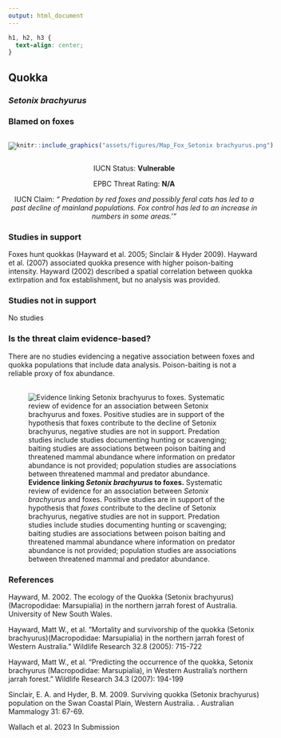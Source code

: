 ```yaml
---
output: html_document
---
```

```css
h1, h2, h3 {
  text-align: center;
}
```

## **Quokka**
### *Setonix brachyurus*
### Blamed on foxes

:::: {style="display: flex;"}

[![](assets/photos/Setonix brachyurus.png)](https://www.inaturalist.org/photos/2301295?size=original)

::: {}

:::

::: {}
  ```r
  knitr::include_graphics("assets/figures/Map_Fox_Setonix brachyurus.png")
  ```
:::

::::
<center>
IUCN Status: **Vulnerable**

EPBC Threat Rating: **N/A**

IUCN Claim: *" Predation by red foxes and possibly feral cats has led to a past decline of mainland populations. Fox control has led to an increase in numbers in some areas.'"*

</center>

### Studies in support

Foxes hunt quokkas (Hayward et al. 2005; Sinclair & Hyder 2009). Hayward et al. (2007) associated quokka presence with higher poison-baiting intensity. Hayward (2002) described a spatial correlation between quokka extirpation and fox establishment, but no analysis was provided.

### Studies not in support

No studies

### Is the threat claim evidence-based?

There are no studies evidencing a negative association between  foxes and quokka populations that include data analysis. Poison-baiting is not a reliable proxy of fox abundance.
<br>
<br>

![**Evidence linking *Setonix brachyurus* to foxes.** Systematic review of evidence for an association between *Setonix brachyurus* and foxes. Positive studies are in support of the hypothesis that *foxes* contribute to the decline of Setonix brachyurus, negative studies are not in support. Predation studies include studies documenting hunting or scavenging; baiting studies are associations between poison baiting and threatened mammal abundance where information on predator abundance is not provided; population studies are associations between threatened mammal and predator abundance.](assets/figures/Main_Evidence_Fox_Setonix brachyurus.png)

### References

Hayward, M. 2002. The ecology of the Quokka (Setonix brachyurus) (Macropodidae: Marsupialia) in the northern jarrah forest of Australia. University of New South Wales.

Hayward, Matt W., et al. "Mortality and survivorship of the quokka (Setonix brachyurus)(Macropodidae: Marsupialia) in the northern jarrah forest of Western Australia." Wildlife Research 32.8 (2005): 715-722

Hayward, Matt W., et al. "Predicting the occurrence of the quokka, Setonix brachyurus (Macropodidae: Marsupialia), in Western Australia’s northern jarrah forest." Wildlife Research 34.3 (2007): 194-199

Sinclair, E. A. and Hyder, B. M. 2009. Surviving quokka (Setonix brachyurus) population on the Swan Coastal Plain, Western Australia. . Australian Mammalogy 31: 67-69.

Wallach et al. 2023 In Submission

